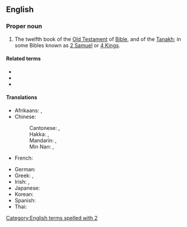 ==English==
{{book of the Bible|Books of Kings}}

===Proper noun===
{{en-proper noun}}
# {{lb|en|biblical}} The twelfth book of the [[Old Testament]] of [[Bible]], and of the [[Tanakh]]; in some Bibles known as [[2 Samuel]] or [[4 Kings]].

====Related terms====
* {{l|en|Kgs}}
* {{l|en|2 Kgs}}
* {{l|en|4 Kgs}}

====Translations====
{{trans-top|book of the Bible}}
* Afrikaans: {{t|af|2 Konings}}, {{t|af|II Konings}}
* Chinese:
*: Cantonese: {{t|yue|列王紀下|sc=Hani}}, {{t|yue|列王纪下|tr=lit6 wong4 gei2 haa6|sc=Hani}}
*: Hakka: {{t|hak|列王紀下|sc=Hani}}, {{t|hak|列王纪下|tr=Lie̍t-vòng-ki Ha|sc=Hani}}
*: Mandarin: {{t+|cmn|列王紀下|sc=Hani}}, {{t+|cmn|列王纪下|tr=Lièwángjì Xià|sc=Hani}}
*: Min Nan: {{t|nan|列王紀下|sc=Hani}}, {{t|nan|列王纪下|tr=Lia̍t-ông-kí Hā|sc=Hani}}
* French: {{t|fr|2 Rois}}
{{trans-mid}}
* German: {{t|de|2 Könige}}
* Greek: {{t|el|Β' Βασιλειών}}, {{t|el|Βασιλείς Β'}}
* Irish: {{t|ga|Dara Leabhar na Ríthe|m}}, {{t|ga|2 Ríthe|m}}
* Japanese: {{t|ja|列王記下|tr=retsuō kige|sc=Jpan}}
* Korean: {{t|ko|열왕기하|tr=yeolwanggi ha}}
* Spanish: {{t|es|2 Reyes|m-p}}
* Thai: {{t|th|๒ พงศ์กษัตริย์}}
{{trans-bottom}}

[[Category:English terms spelled with 2]]